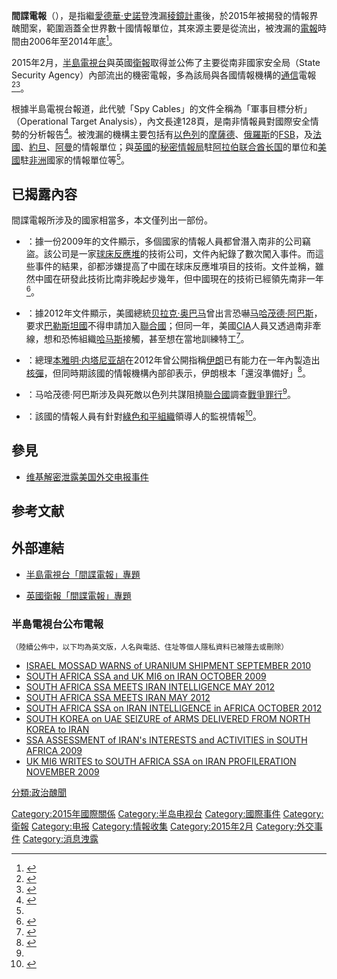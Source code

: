 {{noteTA
|1=zh-cn:报道; zh-tw:報導; zh-hk:報道;
}}

'''間諜電報'''（{{lang-en|Spy Cables}}），是指繼[[愛德華·史諾登|愛德華·史諾登]]洩漏[[稜鏡計畫|稜鏡計畫]]後，於2015年被揭發的情報界醜聞案，範圍涵蓋全世界數十國情報單位，其來源主要是從{{link-en|南非國家安全局|State Security Agency (South Africa)}}流出，被洩漏的[[電報|電報]]時間由2006年至2014年底<ref name=錢怡君>{{cite news|author=錢怡君|title=外交機密諜報曝光！　強國檯面下的盤算|url=https://tw.news.yahoo.com/%E5%A4%96%E4%BA%A4%E6%A9%9F%E5%AF%86%E8%AB%9C%E5%A0%B1%E6%9B%9D%E5%85%89-%E5%BC%B7%E5%9C%8B%E6%AA%AF%E9%9D%A2%E4%B8%8B%E7%9A%84%E7%9B%A4%E7%AE%97-143700069.html|accessdate=2015-02-25|newspaper=TVBS|date=2015-02-25|deadurl=yes|archiveurl=https://web.archive.org/web/20150225171549/https://tw.news.yahoo.com/%E5%A4%96%E4%BA%A4%E6%A9%9F%E5%AF%86%E8%AB%9C%E5%A0%B1%E6%9B%9D%E5%85%89-%E5%BC%B7%E5%9C%8B%E6%AA%AF%E9%9D%A2%E4%B8%8B%E7%9A%84%E7%9B%A4%E7%AE%97-143700069.html|archivedate=2015-02-25}}</ref>。

2015年2月，[[半島電視台|半島電視台]]與英國[[衛報|衛報]]取得並公佈了主要從南非國家安全局（State Security Agency）內部流出的機密電報，多為該局與各國情報機構的[[通信|通信]]電報<ref>{{Cite web |url=http://www.aljazeera.com/news/2015/02/spy-cables-world-espionage-snowden-guardian-mi6-cia-ssa-mossad-iran-southafrica-leak-150218100147229.html |title=存档副本 |access-date=2015-02-25 |archive-date=2018-09-22 |archive-url=https://web.archive.org/web/20180922004553/https://www.aljazeera.com/news/2015/02/spy-cables-world-espionage-snowden-guardian-mi6-cia-ssa-mossad-iran-southafrica-leak-150218100147229.html |dead-url=no }}</ref><ref name=Guard23Feb15Netanyahu>{{cite news|url=http://www.theguardian.com/world/2015/feb/23/leaked-spy-cables-netanyahu-iran-bomb-mossad|authors=Seumas Milne, Ewen MacAskill and Clayton Swisher|title=Leaked cables show Netanyahu’s Iran bomb claim contradicted by Mossad|publisher=[[The_Guardian|The Guardian]]|date=23 February 2015|accessdate=23 February 2015|archive-date=2021-05-10|archive-url=https://web.archive.org/web/20210510151023/https://www.theguardian.com/world/2015/feb/23/leaked-spy-cables-netanyahu-iran-bomb-mossad|dead-url=no}}</ref>。

根據半島電視台報道，此代號「Spy Cables」的文件全稱為「軍事目標分析」（Operational Target Analysis），內文長達128頁，是南非情報員對國際安全情勢的分析報告<ref name=张洁娴>{{cite news|author=张洁娴|title=南非国安局机密文件外泄：政府疑支援伊朗核计划|url=http://world.people.com.cn/n/2015/0224/c1002-26590974.html|accessdate=2015-02-25|newspaper=[[人民網|人民網]]|date=2015-02-24|archive-date=2016-03-04|archive-url=https://web.archive.org/web/20160304090105/http://world.people.com.cn/n/2015/0224/c1002-26590974.html|dead-url=no}}</ref>。被洩漏的機構主要包括有[[以色列|以色列]]的[[以色列情報及特殊使命局|摩薩德]]、[[俄羅斯|俄羅斯]]的[[聯邦安全局|FSB]]，及[[法國|法國]]、[[約旦|約旦]]、[[阿曼|阿曼]]的情報單位；與[[英國|英國]]的[[秘密情報局|秘密情報局]]駐[[阿拉伯联合酋长国|阿拉伯联合酋长国]]的單位和[[美國|美國]]駐[[非洲|非洲]]國家的情報單位等<ref name=Guard23Feb15Netanyahu/>。

== 已揭露內容 ==
間諜電報所涉及的國家相當多，本文僅列出一部份。
*{{CHN}}：據一份2009年的文件顯示，多個國家的情報人員都曾潛入南非的{{link-en|PBMR|Pebble bed modular reactor}}公司竊盜。該公司是一家[[球床反應堆|球床反應堆]]的技術公司，文件內紀錄了數次闖入事件。而這些事件的結果，卻都涉嫌提高了中國在球床反應堆項目的技術。文件並稱，雖然中國在研發此技術比南非晚起步幾年，但中國現在的技術已經領先南非一年<ref>{{cite news|title=泄密情报：中国窥探南非核情报|url=http://www.voachinese.com/content/the-guardian-20150225/2658752.html|accessdate=2015-02-26|newspaper=[[美國之音|美國之音]]|date=2015-02-26|archive-date=2015-02-27|archive-url=https://web.archive.org/web/20150227175039/http://www.voachinese.com/content/the-guardian-20150225/2658752.html|dead-url=no}}</ref>。
*{{USA}}：據2012年文件顯示，美國總統[[贝拉克·奥巴马|贝拉克·奥巴马]]曾出言恐嚇[[马哈茂德·阿巴斯|马哈茂德·阿巴斯]]，要求[[巴勒斯坦國|巴勒斯坦國]]不得申請加入[[聯合國|聯合國]]；但同一年，美國[[CIA|CIA]]人員又透過南非牽線，想和恐怖組織[[哈马斯|哈马斯]]接觸，甚至想在當地訓練特工<ref>{{cite news|title=奧巴馬曾「恐嚇」阿巴斯|url=http://hk.apple.nextmedia.com/international/art/20150225/19053869|accessdate=2015-02-26|newspaper=香港蘋果日報|date=2015-02-25|archive-date=2016-03-04|archive-url=https://web.archive.org/web/20160304194721/http://hk.apple.nextmedia.com/international/art/20150225/19053869|dead-url=no}}</ref>。
*{{ISR}}：總理[[本雅明·内塔尼亚胡|本雅明·内塔尼亚胡]]在2012年曾公開指稱[[伊朗|伊朗]]已有能力在一年內製造出[[核彈|核彈]]，但同時期該國的情報機構內部卻表示，伊朗根本「還沒準備好」<ref name="星洲网">{{cite news|title=“間諜”報道：南非大泄密‧“以總理誇大伊朗核威脅”|url=http://news.sinchew.com.my/node/411651?tid=2|accessdate=2015-02-26|newspaper=[[星洲网|星洲网]]|date=2015-02-26|archive-url=https://web.archive.org/web/20150226133553/http://news.sinchew.com.my/node/411651?tid=2|archive-date=2015-02-26|dead-url=yes}}</ref>。
*{{PLE}}：马哈茂德·阿巴斯涉及與死敵以色列共謀阻撓[[聯合國|聯合國]]調查[[戰爭罪|戰爭罪行]]<ref name="星洲网" />。
*{{KOR}}：該國的情報人員有針對[[綠色和平組織|綠色和平組織]]領導人{{link-en|Kumi Naidoo|Kumi Naidoo}}的監視情報<ref name=都市快报>{{cite news|title=“间谍电报” 近年多国情报战大揭秘|url=http://hzdaily.hangzhou.com.cn/dskb/html/2015-02/25/content_1904946.htm|accessdate=2015-02-26|newspaper=都市快报|date=2015-02-25|archive-date=2016-03-04|archive-url=https://web.archive.org/web/20160304201536/http://hzdaily.hangzhou.com.cn/dskb/html/2015-02/25/content_1904946.htm|dead-url=no}}</ref>。

== 參見 ==
*[[维基解密泄露美国外交电报事件|维基解密泄露美国外交电报事件]]

==参考文献==
{{reflist}}

== 外部連結 ==
*{{en}}[http://www.aljazeera.com/investigations/spycables.html 半島電視台「間諜電報」專題] {{Wayback|url=http://www.aljazeera.com/investigations/spycables.html |date=20200913200651 }}
*{{en}}[http://www.theguardian.com/world/series/spy-cables 英國衛報「間諜電報」專題] {{Wayback|url=http://www.theguardian.com/world/series/spy-cables |date=20210304205908 }}
=== 半島電視台公布電報 ===
<small>（陸續公佈中，以下均為英文版，人名與電話、住址等個人隱私資料已被隱去或刪除）</small>
*[http://www.documentcloud.org/documents/1672685-israel-mossad-warns-of-uranium-shipment.html ISRAEL MOSSAD WARNS of URANIUM SHIPMENT SEPTEMBER 2010] {{Wayback|url=http://www.documentcloud.org/documents/1672685-israel-mossad-warns-of-uranium-shipment.html |date=20150923215624 }}
*[http://www.documentcloud.org/documents/1672724-ssa-and-mi6-on-iran-october-2009.html SOUTH AFRICA SSA and UK MI6 on IRAN OCTOBER 2009] {{Wayback|url=http://www.documentcloud.org/documents/1672724-ssa-and-mi6-on-iran-october-2009.html |date=20160305010033 }}
*[http://www.documentcloud.org/documents/1672734-ssa-meets-iran-intelligence-may-2012.html SOUTH AFRICA SSA MEETS IRAN INTELLIGENCE MAY 2012] {{Wayback|url=http://www.documentcloud.org/documents/1672734-ssa-meets-iran-intelligence-may-2012.html |date=20160305011754 }}
*[http://www.documentcloud.org/documents/1672736-ssa-meets-iran-may-2012.html SOUTH AFRICA SSA MEETS IRAN MAY 2012] {{Wayback|url=http://www.documentcloud.org/documents/1672736-ssa-meets-iran-may-2012.html |date=20150923215629 }}
*[http://www.documentcloud.org/documents/1672745-ssa-on-iranian-intelligence-in-africa-october-2012.html SOUTH AFRICA SSA on IRAN INTELLIGENCE in AFRICA OCTOBER 2012] {{Wayback|url=http://www.documentcloud.org/documents/1672745-ssa-on-iranian-intelligence-in-africa-october-2012.html |date=20161113195833 }}
*[http://www.documentcloud.org/documents/1672721-south-korea-on-uae-seizure-of-arms-delivered.html SOUTH KOREA on UAE SEIZURE of ARMS DELIVERED FROM NORTH KOREA to IRAN] {{Wayback|url=http://www.documentcloud.org/documents/1672721-south-korea-on-uae-seizure-of-arms-delivered.html |date=20210125035958 }}
*[http://www.documentcloud.org/documents/1672726-ssa-assessment-of-irans-interests-and-activities.html SSA ASSESSMENT of IRAN's INTERESTS and ACTIVITIES in SOUTH AFRICA 2009] {{Wayback|url=http://www.documentcloud.org/documents/1672726-ssa-assessment-of-irans-interests-and-activities.html |date=20150923215627 }}
*[http://www.documentcloud.org/documents/1672756-uk-mi6-writes-to-ssa-on-ian-profileration.html UK MI6 WRITES to SOUTH AFRICA SSA on IRAN PROFILERATION NOVEMBER 2009] {{Wayback|url=http://www.documentcloud.org/documents/1672756-uk-mi6-writes-to-ssa-on-ian-profileration.html |date=20161113140245 }}

[[Category:2015年國際關係|Category:2015年國際關係]]
[[Category:半岛电视台|Category:半岛电视台]]
[[Category:國際事件|Category:國際事件]]
[[Category:衛報|Category:衛報]]
[[Category:电报|Category:电报]]
[[分類:政治醜聞|分類:政治醜聞]]
[[Category:情報收集|Category:情報收集]]
[[Category:2015年2月|Category:2015年2月]]
[[Category:外交事件|Category:外交事件]]
[[Category:消息洩露|Category:消息洩露]]
